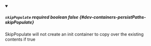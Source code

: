 
<details className="config-field" data-expandable="false" open>
<summary>

##### `skipPopulate` <span class="config-field-required" data-required="false">required</span> <span class="config-field-type">boolean</span> <span class="config-field-default">false</span> <span class="config-field-enum"></span> {#dev-containers-persistPaths-skipPopulate}

SkipPopulate will not create an init container to copy over the existing contents if true

</summary>



</details>
